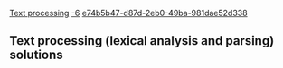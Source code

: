 [[Property:title|Text processing]]
[[Property:weight|-6]]
[[Property:uuid|e74b5b47-d87d-2eb0-49ba-981dae52d338]]
== Text processing (lexical analysis and parsing) solutions==


